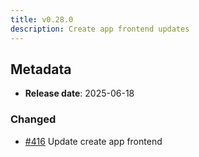 ```yaml
---
title: v0.28.0
description: Create app frontend updates
---
```


## Metadata

- **Release date**: 2025-06-18

### Changed

- [#416](https://github.com/InditexTech/weavejs/issues/416) Update create app frontend
